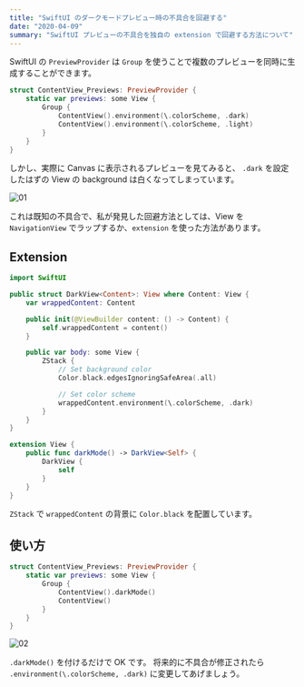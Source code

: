 ```yaml
---
title: "SwiftUI のダークモードプレビュー時の不具合を回避する"
date: "2020-04-09"
summary: "SwiftUI プレビューの不具合を独自の extension で回避する方法について"
---
```


SwiftUI の `PreviewProvider` は `Group` を使うことで複数のプレビューを同時に生成することができます。

```swift
struct ContentView_Previews: PreviewProvider {
    static var previews: some View {
        Group {
            ContentView().environment(\.colorScheme, .dark)
            ContentView().environment(\.colorScheme, .light)
        }
    }
}
```

しかし、実際に Canvas に表示されるプレビューを見てみると、
`.dark` を設定したはずの View の background は白くなってしまっています。

![01](/2020/darkmode-preview-01.png)

これは既知の不具合で、私が発見した回避方法としては、View を `NavigationView` でラップするか、`extension` を使った方法があります。

## Extension

```swift
import SwiftUI

public struct DarkView<Content>: View where Content: View {
    var wrappedContent: Content

    public init(@ViewBuilder content: () -> Content) {
        self.wrappedContent = content()
    }

    public var body: some View {
        ZStack {
            // Set background color
            Color.black.edgesIgnoringSafeArea(.all)

            // Set color scheme
            wrappedContent.environment(\.colorScheme, .dark)
        }
    }
}

extension View {
    public func darkMode() -> DarkView<Self> {
        DarkView {
            self
        }
    }
}
```

`ZStack` で `wrappedContent` の背景に `Color.black` を配置しています。

## 使い方

```swift
struct ContentView_Previews: PreviewProvider {
    static var previews: some View {
        Group {
            ContentView().darkMode()
            ContentView()
        }
    }
}
```

![02](/2020/darkmode-preview-02.png)

`.darkMode()` を付けるだけで OK です。
将来的に不具合が修正されたら `.environment(\.colorScheme, .dark)` に変更してあげましょう。
